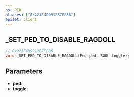 ```yaml
---
ns: PED
aliases: ["0x221F4D9912B7FE86"]
apiset: client
---
```

## _SET_PED_TO_DISABLE_RAGDOLL

```c
// 0x221F4D9912B7FE86
void _SET_PED_TO_DISABLE_RAGDOLL(Ped ped, BOOL toggle);
```


## Parameters
* **ped**:
* **toggle**: